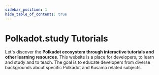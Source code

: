 ```yaml
---
sidebar_position: 1
hide_table_of_contents: true
---
```



# Polkadot.study Tutorials

Let's discover the **Polkadot ecosystem through interactive tutorials and other
learning resources**. This website is a place for developers, to learn and study
and to teach. The goal is to educate developers from diverse backgrounds about
specific Polkadot and Kusama related subjects.

<TutorialGrid />
